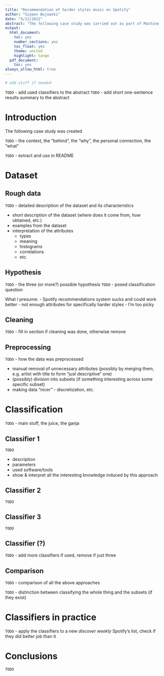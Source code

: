 ```yaml
---
title: "Recommendation of harder styles music on Spotify"
author: "Szymon Bujowski"
date: "5/12/2022"
abstract: "The following case study was carried out as part of Machine Learning course classes at Poznan University of Technology. It concerns applying (...) classifiers to the dataset containing Spotify's data on songs belonging to the harder music styles (such as Techno, Hardstyle, Hardcore, Gabber, etc.) with a goal of creating a good recommendations system for such songs. Creation of such system could potentially invoke improvement of the current recommendations system and would be a workaround to satisfy my personal music taste needs. Reuslts of the case study concluded (...)"
output:
  html_document:
    toc: yes
    number_sections: yes
    toc_float: yes
    theme: united
    highlight: tango
  pdf_document:
    toc: yes
always_allow_html: true
---
```


```r
# add stuff if needed
```

`TODO` - add used classifiers to the abstract
`TODO` - add short one-sentence results summary to the abstract

# Introduction

The following case study was created 

`TODO` - the context, the "behind", the "why", the personal connection, the "what"

`TODO` - extract and use in README

# Dataset

## Rough data

`TODO` - detailed description of the dataset and its characteristics

- short description of the dataset (where does it come from, how obtained, etc.)
- examples from the dataset
- interpretation of the attributes
  - types
  - meaning
  - histograms
  - correlations
  - etc.

## Hypothesis

`TODO` - the three (or more?) possible hypothesis
`TODO` - posed classification question

What I presume:
- Spotify recommendations system sucks and could work better
- not enough attributes for specifically harder styles
- I'm too picky

## Cleaning

`TODO` - fill in section if cleaning was done, otherwise remove

## Preprocessing

`TODO` - how the data was preprocessed

- manual removal of unnecessary attributes (possibly by merging them, e.g. artist with title to form "just descriptive" one)
- (possibly) division into subsets (if something interesting across some specific subset)
- making data "nicer" - discretization, etc.

# Classification

`TODO` - main stuff, the juice, the ganja

## Classifier 1

`TODO`

- description
- parameters
- used software/tools
- show & interpret all the interesting knowledge induced by this approach

## Classifier 2

`TODO`

## Classifier 3

`TODO`

## Classifier (?)

`TODO` - add more classifiers if used, remove if just three

## Comparison

`TODO` - comparison of all the above approaches



`TODO` - distinction between classifying the whole thing and the subsets (if they exist)

# Classifiers in practice

`TODO` - apply the classifiers to a new *discover weekly* Spotify's list, check if they did better job than it

# Conclusions

`TODO`
